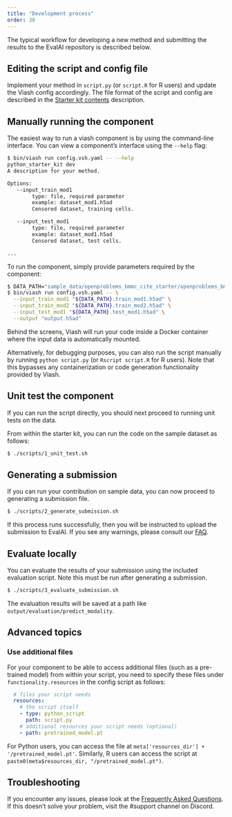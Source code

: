 ```yaml
---
title: "Development process"
order: 30
---
```


The typical workflow for developing a new method and submitting the results to the EvalAI repository is described below.

## Editing the script and config file

Implement your method in `script.py` (or `script.R` for R users) and update the Viash config accordingly. The file format of the script and config are described in the [Starter kit contents](/competitions/neurips_2021_docs/submission/starter_kit_contents.qmd) description.

## Manually running the component

The easiest way to run a viash component is by using the command-line interface. You can view a component's interface using the `--help` flag:

```bash
$ bin/viash run config.vsh.yaml -- --help
python_starter_kit dev
A description for your method.

Options:
   --input_train_mod1
        type: file, required parameter
        example: dataset_mod1.h5ad
        Censored dataset, training cells.

   --input_test_mod1
        type: file, required parameter
        example: dataset_mod1.h5ad
        Censored dataset, test cells.

...
```

To run the component, simply provide parameters required by the component:

```bash
$ DATA_PATH="sample_data/openproblems_bmmc_cite_starter/openproblems_bmmc_cite_starter"
$ bin/viash run config.vsh.yaml -- \
  --input_train_mod1 "${DATA_PATH}.train_mod1.h5ad" \
  --input_train_mod2 "${DATA_PATH}.train_mod2.h5ad" \
  --input_test_mod1 "${DATA_PATH}.test_mod1.h5ad" \
  --output "output.h5ad"
```

Behind the screens, Viash will run your code inside a Docker container where the input data is automatically mounted. 

Alternatively, for debugging purposes, you can also run the script manually by running `python script.py` (or `Rscript script.R` for R users). Note that this bypasses any containerization or code generation functionality provided by Viash.

## Unit test the component

If you can run the script directly, you should next proceed to running unit tests on the data.

From within the starter kit, you can run the code on the sample dataset as follows:

```sh
$ ./scripts/1_unit_test.sh
```

## Generating a submission

If you can run your contribution on sample data, you can now proceed to generating a submission file.

```sh
$ ./scripts/2_generate_submission.sh
```

If this process runs successfully, then you will be instructed to upload the submission to EvalAI. If you see any warnings, please consult our [FAQ](/competitions/neurips_2021_docs/submission/faq.qmd).

## Evaluate locally

You can evaluate the results of your submission using the included evaluation script. Note this must be run after generating a submission.

```sh
$ ./scripts/3_evaluate_submission.sh
```

The evaluation results will be saved at a path like `output/evaluation/predict_modality`.

## Advanced topics

### Use additional files

For your component to be able to access additional files (such as a pre-trained model) from within your script, you need to specify these files under `functionality.resources` in the config script as follows:
```yaml
  # files your script needs
  resources:
    # the script itself
    - type: python_script
      path: script.py
    # additional resources your script needs (optional)
    - path: pretrained_model.pt
```

For Python users, you can access the file at `meta['resources_dir'] + '/pretrained_model.pt'`. Similarly, R users can access the script at `paste0(meta$resources_dir, "/pretrained_model.pt")`.

## Troubleshooting
If you encounter any issues, please look at the [Frequently Asked Questions](/competitions/neurips_2021_docs/submission/faq.qmd). If this doesn't solve your problem, visit the #support channel on Discord.
